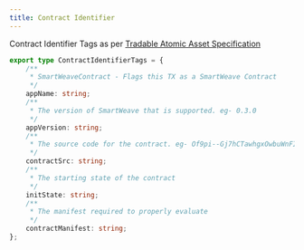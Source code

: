 ```yaml
---
title: Contract Identifier
---
```


Contract Identifier Tags as per [Tradable Atomic Asset Specification](https://specs.arweave.dev/#/view/MzhNJMYJ8fnZ6zOByi4s6qqFFcsZyE8m90ufHmmqJZU)

```ts
export type ContractIdentifierTags = {
    /**
     * SmartWeaveContract - Flags this TX as a SmartWeave Contract
     */
    appName: string;
    /**
     * The version of SmartWeave that is supported. eg- 0.3.0
     */
    appVersion: string;
    /**
     * The source code for the contract. eg- Of9pi--Gj7hCTawhgxOwbuWnFI1h24TTgO5pw8ENJNQ
     */
    contractSrc: string;
    /**
     * The starting state of the contract
     */
    initState: string;
    /**
     * The manifest required to properly evaluate
     */
    contractManifest: string;
};
```
